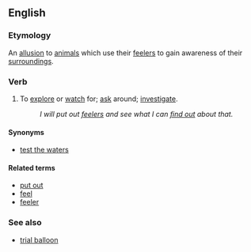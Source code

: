 ==English==

===Etymology===
An [[allusion]] to [[animals]] which use their [[feeler]]s to gain awareness of their [[surroundings]].

===Verb===
{{infl|en|verb|head=[[to]] [[put]] [[out]] [[feeler]]s}}

# {{idiom}} To [[explore]] or [[watch]] for; [[ask]] around; [[investigate]].
#: ''I will put out [[feeler]]s and see what I can [[find out]] about that.''

====Synonyms====
* [[test the waters]]

====Related terms====
* [[put out]]
* [[feel]]
* [[feeler]]

===See also===
* [[trial balloon]]